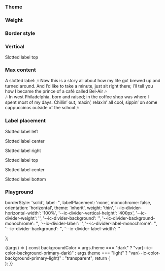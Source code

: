 
<Meta title="Divider" component={IcDivider} />

<Description markdown={readme} />

### Theme

<Canvas>
  <Story name="Theme">
    <div
      style={{
        display: 'flex',
        flexDirection: 'column',
        gap: 'var(--ic-space-md)',
      }}
    >
      <IcDivider theme="inherit" weight="medium" />
      <IcDivider 
        theme="inherit" 
        monochrome 
        weight="medium" 
      />
      <div
        style={{
          display: 'flex',
          flexDirection: 'column',
          alignItems: 'center',
          backgroundColor: 'var(--ic-color-background-primary-light)',
          width: '100%',
          padding: 'var(--ic-space-xs) 0',
          gap: 'var(--ic-space-md)',
        }}
      >
        <IcDivider theme="light" weight="medium" />
        <IcDivider 
          theme="light" 
          monochrome 
          weight="medium" 
        />
      </div>
      <div
        style={{
          display: 'flex',
          flexDirection: 'column',
          alignItems: 'center',
          backgroundColor: 'var(--ic-color-background-primary-dark)',
          width: '100%',
          padding: 'var(--ic-space-xs) 0',
          gap: 'var(--ic-space-md)',
        }}
      >
        <IcDivider theme="dark" weight="medium" />
        <IcDivider theme="dark" monochrome weight="medium" />
      </div>
    </div>
  </Story>
</Canvas>

### Weight

<Canvas>
  <Story name="Weight">
    <div
      style={{
        display: 'flex',
        flexDirection: 'column',
        gap: 'var(--ic-space-md)',
      }}
    >
      <IcDivider weight="thin" />
      <IcDivider weight="thin" borderStyle="dashed" />
      <IcDivider weight="thin" label="End of section" labelPlacement="center" />
      <IcDivider weight="medium" />
      <IcDivider weight="medium" borderStyle="dashed" />
      <IcDivider
        weight="medium"
        label="End of section"
        labelPlacement="center"
      />
      <IcDivider weight="thick" />
      <IcDivider weight="thick" borderStyle="dashed" />
      <IcDivider
        weight="thick"
        label="End of section"
        labelPlacement="center"
      />
      <IcDivider weight="very-thick" />
      <IcDivider weight="very-thick" borderStyle="dashed" />
      <IcDivider
        weight="very-thick"
        label="End of section"
        labelPlacement="center"
      />
    </div>
  </Story>
</Canvas>

### Border style

<Canvas>
  <Story name="Border style">
    <div
      style={{
        display: 'flex',
        flexDirection: 'column',
        gap: 'var(--ic-space-md)',
      }}
    >
      <IcDivider borderStyle="solid" />
      <IcDivider borderStyle="dashed" />
    </div>
  </Story>
</Canvas>

### Vertical

<Canvas>
  <Story name="Vertical">
    <div
      style={{ display: 'flex', gap: 'var(--ic-space-lg)', height: '400px' }}
    >
      <IcDivider labelPlacement="top" orientation="vertical" weight="thin">
        <IcTypography variant="label" slot="label">
          <p style={{ width: 'max-content' }}>Slotted label top</p>
        </IcTypography>
      </IcDivider>
      <IcDivider
        orientation="vertical"
        weight="thin"
        borderStyle="dashed"
      ></IcDivider>
      <IcDivider orientation="vertical" weight="medium"></IcDivider>
      <IcDivider
        label="Label center"
        labelPlacement="center"
        orientation="vertical"
        borderStyle="dashed"
        weight="medium"
      ></IcDivider>
      <IcDivider orientation="vertical" weight="thick"></IcDivider>
      <IcDivider
        orientation="vertical"
        weight="thick"
        borderStyle="dashed"
      ></IcDivider>
      <IcDivider orientation="vertical" weight="very-thick"></IcDivider>
      <IcDivider
        orientation="vertical"
        weight="very-thick"
        borderStyle="dashed"
      ></IcDivider>
    </div>
  </Story>
</Canvas>

### Max content

<Canvas>
  <Story name="Max content">
    <div
      style={{
        display: 'flex',
        flexDirection: 'column',
        gap: 'var(--ic-space-lg)',
      }}
    >
      <IcDivider
        label="🎶 Now this is a story all about how my life got brewed up and turned around. And I’d like to take a minute, just sit right there; I’ll tell you how I became the prince of a café called Bel-Air 🎶
        🎶 In west Philadelphia, born and raised; in the coffee shop was where I spent most of my days. Chillin’ out, maxin’, relaxin’ all cool, sippin’ on some cappuccinos outside of the school 🎶"
        labelPlacement="left"
      ></IcDivider>
      <IcDivider
        label="🎶 Now this is a story all about how my life got brewed up and turned around. And I’d like to take a minute, just sit right there; I’ll tell you how I became the prince of a café called Bel-Air 🎶
        🎶 In west Philadelphia, born and raised; in the coffee shop was where I spent most of my days. Chillin’ out, maxin’, relaxin’ all cool, sippin’ on some cappuccinos outside of the school 🎶"
        labelPlacement="center"
      ></IcDivider>
      <IcDivider labelPlacement="right">
        <IcTypography
          variant="label"
          slot="label"
          style={{
            width: 'max-content',
            maxWidth: '100%',
          }}
        >
          <p style={{ width: 'inherit' }}>
            A slotted label: 🎶 Now this is a story all about how my life got
            brewed up and turned around. And I’d like to take a minute, just
            sit right there; I’ll tell you how I became the prince of a café
            called Bel-Air 🎶
            <br />
            🎶 In west Philadelphia, born and raised; in the coffee shop was
            where I spent most of my days. Chillin’ out, maxin’, relaxin’ all
            cool, sippin’ on some cappuccinos outside of the school 🎶
          </p>
        </IcTypography>
      </IcDivider>
    </div>
    <div
      style={{
        display: 'flex',
        gap: 'var(--ic-space-lg)',
        height: '600px',
        marginTop: 'var(--ic-space-lg)',
      }}
    >
      <IcDivider
        label="A vertical divider: 🎶 Now this is a story all about how my life got brewed up and turned around. And I’d like to take a minute, just sit right there; I’ll tell you how I became the prince of a café called Bel-Air 🎶
      🎶 In west Philadelphia, born and raised; in the coffee shop was where I spent most of my days. Chillin’ out, maxin’, relaxin’ all cool, sippin’ on some cappuccinos outside of the school 🎶"
        labelPlacement="top"
        orientation="vertical"
      ></IcDivider>
    </div>
  </Story>
</Canvas>

### Label placement

<Canvas>
  <Story name="Label placement">
    <div
      style={{
        display: 'flex',
        flexDirection: 'column',
        gap: 'var(--ic-space-lg)',
      }}
    >
      <IcDivider label="Label left" labelPlacement="left" />
      <IcDivider label="Label center" labelPlacement="center" />
      <IcDivider label="Label right" labelPlacement="right" />
      <IcDivider labelPlacement="left">
        <IcTypography variant="label" slot="label">
          <p style={{ width: 'max-content' }}>Slotted label left</p>
        </IcTypography>
      </IcDivider>
      <IcDivider labelPlacement="center">
        <IcTypography variant="label" slot="label">
          <p style={{ width: 'max-content' }}>Slotted label center</p>
        </IcTypography>
      </IcDivider>
      <IcDivider labelPlacement="right">
        <IcTypography variant="label" slot="label">
          <p style={{ width: 'max-content' }}>Slotted label right</p>
        </IcTypography>
      </IcDivider>
    </div>
    <div
      style={{
        display: 'flex',
        gap: 'var(--ic-space-lg)',
        height: '200px',
        marginTop: 'var(--ic-space-lg)',
      }}
    >
      <IcDivider
        label="Label top"
        labelPlacement="top"
        orientation="vertical"
      />
      <IcDivider
        label="Label center"
        labelPlacement="center"
        orientation="vertical"
      />
      <IcDivider
        label="Label bottom"
        labelPlacement="bottom"
        orientation="vertical"
      />
      <IcDivider labelPlacement="top" orientation="vertical">
        <IcTypography variant="label" slot="label">
          <p style={{ width: 'max-content' }}>Slotted label top</p>
        </IcTypography>
      </IcDivider>
      <IcDivider labelPlacement="center" orientation="vertical">
        <IcTypography variant="label" slot="label">
          <p style={{ width: 'max-content' }}>Slotted label center</p>
        </IcTypography>
      </IcDivider>
      <IcDivider labelPlacement="bottom" orientation="vertical">
        <IcTypography variant="label" slot="label">
          <p style={{ width: 'max-content' }}>Slotted label bottom</p>
        </IcTypography>
      </IcDivider>
    </div>
  </Story>
</Canvas>

### Playground

  borderStyle: 'solid',
  label: '',
  labelPlacement: 'none',
  monochrome: false,
  orientation: 'horizontal',
  theme: 'inherit',
  weight: 'thin',
  '--ic-divider-horizontal-width': '100%',
  '--ic-divider-vertical-height': '400px',
  '--ic-divider-weight': '',
  '--ic-divider-background': '',
  '--ic-divider-background-monochrome': '',
  '--ic-divider-label': '',
  '--ic-divider-label-monochrome': '',
  '--ic-divider-background': '',
  '--ic-divider-label-width': ''

};

<Canvas>
  <Story
    args={defaultArgs}
    argTypes={{
      borderStyle: {
        options: ['solid', 'dashed'],
        control: {
          type: 'inline-radio',
        },
      },
      label: {
        mapping: {
          none: '',
        },
      },
      labelPlacement: {
        options: ['none', 'left', 'center', 'right', 'top', 'bottom'],
        mapping: {
          none: '',
        },
        control: {
          type: 'radio',
        },
      },
      orientation: {
        options: ['horizontal', 'vertical'],
        control: {
          type: 'inline-radio',
        },
      },
      theme: {
        options: ['inherit', 'dark', 'light'],
        control: {
          type: 'radio',
        },
      },
      weight: {
        options: ['thin', 'medium', 'thick', 'very-thick'],
        control: {
          type: 'radio',
        },
      },
      "--ic-divider-background": {
        control: {
          type: "color",
        },
      },
      "--ic-divider-background-monochrome": {
        control: {
          type: "color",
        },
      },
      "--ic-divider-label": {
        control: {
          type: "color",
        },
      },
      "--ic-divider-label-monochrome": {
        control: {
          type: "color",
        },
      },
    }}
    name="Playground"
  >
    {(args) => {
      const backgroundColor =
        args.theme === "dark"
          ? "var(--ic-color-background-primary-dark)"
          : args.theme === "light"
          ? "var(--ic-color-background-primary-light)"
          : "transparent";
      return (
        <div
          style={{
            display: 'flex',
            width: '100%',
            height: '100%',
            padding: 'var(--ic-space-md)',
            backgroundColor: `${backgroundColor}`,
            boxSizing: 'border-box',
          }}
        >
          <IcDivider
            monochrome={args.monochrome}
            orientation={args.orientation}
            theme={args.theme}
            borderStyle={args['borderStyle']}
            weight={args.weight}
            label={args.label}
            labelPlacement={args.labelPlacement}
            style={{
              '--ic-divider-horizontal-width': `${args['--ic-divider-horizontal-width']}`,
              '--ic-divider-vertical-height': `${args['--ic-divider-vertical-height']}`,
              ['--ic-divider-weight']: `${args['--ic-divider-weight' ]}`,
              ['--ic-divider-background']: `${args['--ic-divider-background' ]}`,
              ['--ic-divider-background-monochrome']: `${args['--ic-divider-background-monochrome' ]}`,
              ['--ic-divider-label']: `${args['--ic-divider-label' ]}`,
              ['--ic-divider-label-monochrome']: `${args['--ic-divider-label-monochrome']}`,
              ['--ic-divider-label-width']: `${args['--ic-divider-label-width']}`
            }}
          />
        </div>
      );
    }}
  </Story>
</Canvas>
